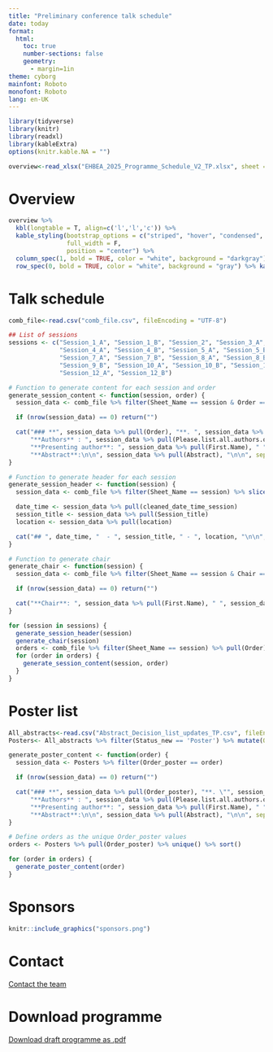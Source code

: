 ```yaml
---
title: "Preliminary conference talk schedule"
date: today
format:
  html:
    toc: true
    number-sections: false
    geometry:
      - margin=1in
theme: cyborg
mainfont: Roboto
monofont: Roboto
lang: en-UK
---
```


```r
library(tidyverse)
library(knitr)
library(readxl)
library(kableExtra)
options(knitr.kable.NA = "")
```

```r
overview<-read_xlsx("EHBEA_2025_Programme_Schedule_V2_TP.xlsx", sheet = 2)
```

# Overview

```r
overview %>%
  kbl(longtable = T, align=c('l','l','c')) %>%
  kable_styling(bootstrap_options = c("striped", "hover", "condensed", "responsive"),
                full_width = F, 
                position = "center") %>%
  column_spec(1, bold = TRUE, color = "white", background = "darkgray") %>%
  row_spec(0, bold = TRUE, color = "white", background = "gray") %>% kable_styling(font_size = 8)
```

# Talk schedule

```r
comb_file<-read.csv("comb_file.csv", fileEncoding = "UTF-8")
```

```r
## List of sessions
sessions <- c("Session_1_A", "Session_1_B", "Session_2", "Session_3_A", "Session_3_B",
              "Session_4_A", "Session_4_B", "Session_5_A", "Session_5_B", "Session_6",
              "Session_7_A", "Session_7_B", "Session_8_A", "Session_8_B", "Session_9_A",
              "Session_9_B", "Session_10_A", "Session_10_B", "Session_11_A", "Session_11_B",
              "Session_12_A", "Session_12_B")

# Function to generate content for each session and order
generate_session_content <- function(session, order) {
  session_data <- comb_file %>% filter(Sheet_Name == session & Order == order)

  if (nrow(session_data) == 0) return("")

  cat("### **", session_data %>% pull(Order), "**. ", session_data %>% pull(start_time_calculated), " - \"", session_data %>% pull(Title.y), "\" (ID: ", session_data %>% pull(ID), ", ", session_data %>% pull(Type), ")\n\n",
      "**Authors** : ", session_data %>% pull(Please.list.all.authors.of.this.paper..including.yourself..in.order..in.the.form.Surname..Initials.and.separated.by.a.semicolon..For.instance...Jones..J.G...Knight.M.K...Murdock..M.O..), "\n\n",
      "**Presenting author**: ", session_data %>% pull(First.Name), " ", session_data %>% pull(Last.Name), " (", session_data %>% pull(Affiliation), ")\n\n",
      "**Abstract**:\n\n", session_data %>% pull(Abstract), "\n\n", sep = "")
}

# Function to generate header for each session
generate_session_header <- function(session) {
  session_data <- comb_file %>% filter(Sheet_Name == session) %>% slice(1)

  date_time <- session_data %>% pull(cleaned_date_time_session)
  session_title <- session_data %>% pull(Session_title)
  location <- session_data %>% pull(location)

  cat("## ", date_time, "  - ", session_title, " - ", location, "\n\n", sep = "")
}

# Function to generate chair
generate_chair <- function(session) {
  session_data <- comb_file %>% filter(Sheet_Name == session & Chair == "Chair")

  if (nrow(session_data) == 0) return("")

  cat("**Chair**: ", session_data %>% pull(First.Name), " ", session_data %>% pull(Last.Name), " (", session_data %>% pull(Affiliation), ")\n\n", "\n\n", sep = "")
}

for (session in sessions) {
  generate_session_header(session)
  generate_chair(session)
  orders <- comb_file %>% filter(Sheet_Name == session) %>% pull(Order) %>% unique() %>% sort()
  for (order in orders) {
    generate_session_content(session, order)
  }
}
```

# Poster list

```r
All_abstracts<-read.csv("Abstract_Decision_list_updates_TP.csv", fileEncoding = "UTF-8")
Posters<- All_abstracts %>% filter(Status_new == 'Poster') %>% mutate(Order_poster = row_number())
```

```r
generate_poster_content <- function(order) {
  session_data <- Posters %>% filter(Order_poster == order)

  if (nrow(session_data) == 0) return("")

  cat("### **", session_data %>% pull(Order_poster), "**. \"", session_data %>% pull(Title), "\" (ID: ", session_data %>% pull(ID), ")\n\n",
      "**Authors** : ", session_data %>% pull(Please.list.all.authors.of.this.paper..including.yourself..in.order..in.the.form.Surname..Initials.and.separated.by.a.semicolon..For.instance...Jones..J.G...Knight.M.K...Murdock..M.O..), "\n\n",
      "**Presenting author**: ", session_data %>% pull(First.Name), " ", session_data %>% pull(Last.Name), " (", session_data %>% pull(Affiliation), ")\n\n",
      "**Abstract**:\n\n", session_data %>% pull(Abstract), "\n\n", sep = "")
}

# Define orders as the unique Order_poster values
orders <- Posters %>% pull(Order_poster) %>% unique() %>% sort()

for (order in orders) {
  generate_poster_content(order)
}
```


# Sponsors

```r
knitr::include_graphics("sponsors.png")
```

# Contact

[Contact the team](mailto:ehbea2025@northumbria.ac.uk)

# Download programme

[Download draft programme as .pdf](Talks_Schedule_pdf.pdf)